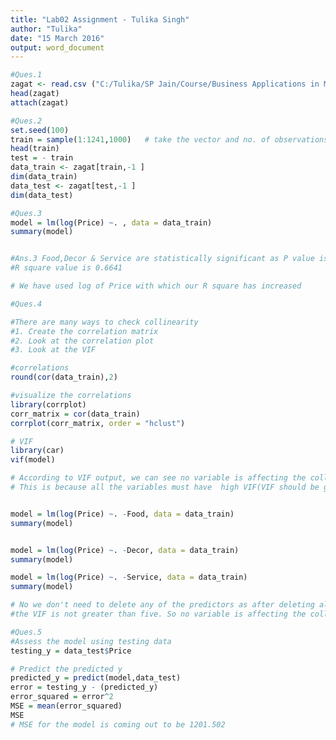 ---
title: "Lab02 Assignment - Tulika Singh"
author: "Tulika"
date: "15 March 2016"
output: word_document
---


```{r}

#Ques.1
zagat <- read.csv ("C:/Tulika/SP Jain/Course/Business Applications in Machine Learning/Day2/zagat.csv", header = T)  
head(zagat)
attach(zagat)

```

```{r}
#Ques.2
set.seed(100)
train = sample(1:1241,1000)   # take the vector and no. of observations from the sample
head(train)
test = - train
data_train <- zagat[train,-1 ]                   
dim(data_train)
data_test <- zagat[test,-1 ]
dim(data_test)
```

```{r}
#Ques.3
model = lm(log(Price) ~. , data = data_train)
summary(model)


#Ans.3 Food,Decor & Service are statistically significant as P value is less than 0.05 
#R square value is 0.6641 

# We have used log of Price with which our R square has increased

```

```{r}
#Ques.4

#There are many ways to check collinearity
#1. Create the correlation matrix
#2. Look at the correlation plot
#3. Look at the VIF

#correlations
round(cor(data_train),2)

#visualize the correlations
library(corrplot)
corr_matrix = cor(data_train)
corrplot(corr_matrix, order = "hclust")

# VIF                 
library(car)
vif(model)           

# According to VIF output, we can see no variable is affecting the collinearity in the model.
# This is because all the variables must have  high VIF(VIF should be greater than 5) , VIF = 1/(1-R^2)


model = lm(log(Price) ~. -Food, data = data_train)
summary(model)


model = lm(log(Price) ~. -Decor, data = data_train)
summary(model)

model = lm(log(Price) ~. -Service, data = data_train)
summary(model)

# No we don't need to delete any of the predictors as after deleting all the predictors(one by one) also #as shown above, R squared is coming out to be less than original model R squared i.e. 0.6641. Also all
#the VIF is not greater than five. So no variable is affecting the collinearity of the model.
```


```{r}
#Ques.5
#Assess the model using testing data
testing_y = data_test$Price

# Predict the predicted y
predicted_y = predict(model,data_test)
error = testing_y - (predicted_y)
error_squared = error^2
MSE = mean(error_squared)
MSE  
# MSE for the model is coming out to be 1201.502
```


